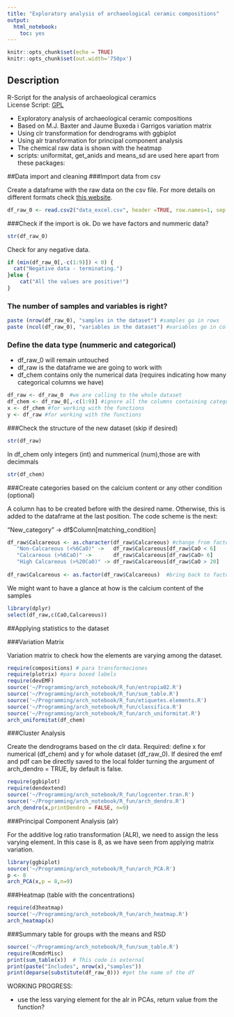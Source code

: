 ```yaml
---
title: "Exploratory analysis of archaeological ceramic compositions"
output: 
  html_notebook: 
    toc: yes
---
```


```r
knitr::opts_chunk$set(echo = TRUE)
knitr::opts_chunk$set(out.width='750px')
```





## Description
R-Script for the analysis of archaeological ceramics                
License Script: [GPL](http://www.gnu.org/licenses/gpl-3.0.html)

* Exploratory analysis of archaeological ceramic compositions 
* Based on M.J. Baxter and Jaume Buxeda i Garrigos variation matrix
* Using clr transformation for dendrograms with ggbiplot
* Using alr transformation for principal component analysis
* The chemical raw data is shown with the heatmap
* scripts: uniformitat, get_anids and means_sd are used here apart from these packages:


##Data import and cleaning
###Import data from csv

Create a dataframe with the raw data on the csv file. For more details on different formats check [this website](https://rstudio-pubs-static.s3.amazonaws.com/1776_dbaebbdbde8d46e693e5cb60c768ba92.html).
```r
df_raw_0 <- read.csv2("data_excel.csv", header =TRUE, row.names=1, sep = ";", dec = ",")
```


###Check if the import is ok. Do we have factors and nummeric data?

```r
str(df_raw_0)
```

Check for any negative data.
```r
if (min(df_raw_0[,-c(1:9)]) < 0) {
  cat("Negative data - terminating.")
}else {
    cat("All the values are positive!")
}
```



### The number of samples and variables is right?
```r
paste (nrow(df_raw_0), "samples in the dataset") #samples go in rows
paste (ncol(df_raw_0), "variables in the dataset") #variables go in columns
```

### Define the data type (nummeric and categorical)

* df_raw_0 will remain untouched
* df_raw is the dataframe we are going to work with
* df_chem contains only the numerical data (requires indicating how many categorical columns we have)

```r
df_raw <- df_raw_0  #we are calling to the whole dataset
df_chem <- df_raw_0[,-c(1:9)] #ignore all the columns containing categorical data, 9 in this case. 
x <- df_chem #for working with the functions
y <- df_raw #for working with the functions
```
###Check the structure of the new dataset (skip if desired)
```r
str(df_raw)
```
In df_chem only integers (int) and nummerical (num),those are with decimmals 
```r
str(df_chem)
```
###Create categories based on the calcium content or any other condition (optional)

A column has to be created before with the desired name. Otherwise, this is added to the dataframe at the last position.
The code scheme is the next:

 "New_category" -> df$Column[matching_condition] 

```r

df_raw$Calcareous <- as.character(df_raw$Calcareous) #change from factor to chacter class to modify it
   "Non-Calcareous (<%6CaO)" ->   df_raw$Calcareous[df_raw$CaO < 6]
   "Calcareous (>%6CaO)" ->       df_raw$Calcareous[df_raw$CaO> 6]
   "High Calcareous (>%20CaO)" -> df_raw$Calcareous[df_raw$CaO > 20]
   
df_raw$Calcareous <- as.factor(df_raw$Calcareous)  #bring back to factors
```
We might want to have a glance at how is the calcium content of the samples 
```r
library(dplyr)
select(df_raw,c(CaO,Calcareous)) 

```
##Applying statistics to the dataset

###Variation Matrix

Variation matrix to check how the elements are varying among the dataset. 


```r
require(compositions) # para transformaciones
require(plotrix) #para boxed labels
require(devEMF)
source('~/Programming/arch_notebook/R_fun/entropia02.R')
source('~/Programming/arch_notebook/R_fun/sum_table.R')
source('~/Programming/arch_notebook/R_fun/etiquetes.elements.R')
source('~/Programming/arch_notebook/R_fun/classifica.R')
source('~/Programming/arch_notebook/R_fun/arch_uniformitat.R')
arch_uniformitat(df_chem)
```
###Cluster Analysis

Create the dendrograms based on the clr data. Required: define x for numerical (df_chem) and y for whole dataset (df_raw_0). If desired the emf and pdf can be directly saved to the local folder turning the argument of arch_dendro = TRUE, by default is false.


```r
require(ggbiplot)
require(dendextend)
source('~/Programming/arch_notebook/R_fun/logcenter.tran.R')
source('~/Programming/arch_notebook/R_fun/arch_dendro.R')
arch_dendro(x,printDendro = FALSE, n=9)
```



###Principal Component Analysis (alr)

For the additive log ratio transformation (ALR), we need to assign the less varying element. In this case is 8, as we have seen from applying matrix variation. 
```r
library(ggbiplot)
source('~/Programming/arch_notebook/R_fun/arch_PCA.R')
p <- 8
arch_PCA(x,p = 8,n=9)
```

###Heatmap (table with the concentrations)
```r
require(d3heatmap)
source('~/Programming/arch_notebook/R_fun/arch_heatmap.R')
arch_heatmap(x)
```

###Summary table for groups with the means and RSD
```r
source('~/Programming/arch_notebook/R_fun/sum_table.R')
require(RcmdrMisc)
print(sum_table(x))  # This code is external
print(paste("Includes", nrow(x),"samples"))
print(deparse(substitute(df_raw_0))) #get the name of the df
```

WORKING PROGRESS:

- use the less varying element for the alr in PCAs, return value from the function?
